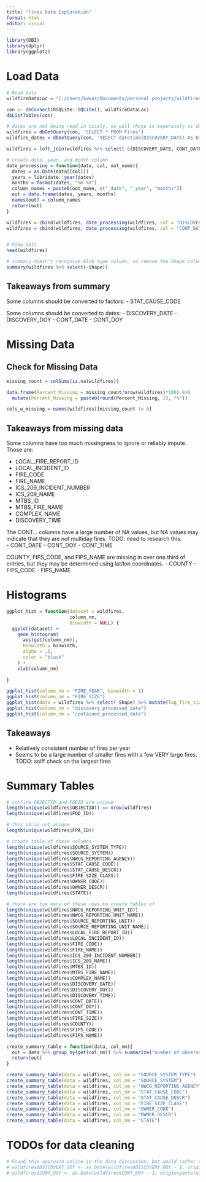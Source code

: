 ```yaml
---
title: "Fires Data Exploration"
format: html
editor: visual
---
```


```r
library(DBI)
library(dplyr)
library(ggplot2)
```

# Load Data

```r
# Read data
wildfireDataLoc = "C:/Users/kwwur/Documents/personal_projects/wildfires_project/data/FPA_FOD_20170508.sqlite"

con <- dbConnect(RSQLite::SQLite(), wildfireDataLoc)
dbListTables(con)

# dates are not being read in nicely, so pull those in seperately as datetime
wildfires = dbGetQuery(con, 'SELECT * FROM Fires')
wildfire_dates = dbGetQuery(con, 'SELECT datetime(DISCOVERY_DATE) AS DISCOVERY_DATE, datetime(CONT_DATE) AS CONT_DATE, OBJECTID FROM FIRES')

wildfires = left_join(wildfires %>% select(-c(DISCOVERY_DATE, CONT_DATE)), wildfire_dates, by = "OBJECTID")

# create date, year, and month column
date_processing = function(data, col, out_name){
  dates = as.Date(data[[col]])
  years = lubridate::year(dates)
  months = format(dates, "%m-%Y")
  column_names = paste0(out_name, c("_date", "_year", "months"))
  out = data.frame(dates, years, months)
  names(out) = column_names
  return(out)
}

wildfires = cbind(wildfires, date_processing(wildfires, col = "DISCOVERY_DATE", "discovery_processed"))
wildfires = cbind(wildfires, date_processing(wildfires, col = "CONT_DATE", "contained_processed"))


# View data
head(wildfires)

# summary doesn't recognize blob type column, so remove the Shape column
summary(wildfires %>% select(-Shape))
```

## Takeaways from summary

Some columns should be converted to factors:
- STAT_CAUSE_CODE

Some columns should be converted to dates:
- DISCOVERY_DATE
- DISCOVERY_DOY
- CONT_DATE
- CONT_DOY


# Missing Data

## Check for Missing Data

```r
missing_count = colSums(is.na(wildfires))

data.frame(Percent_Missing = missing_count/nrow(wildfires)*100) %>%
  mutate(Percent_Missing = paste0(round(Percent_Missing, 2), "%"))

cols_w_missing = names(wildfires)[missing_count != 0]
```

## Takeaways from missing data

Some columns have too much missingness to ignore or reliably impute. Those are:

- LOCAL_FIRE_REPORT_ID
- LOCAL_INCIDENT_ID
- FIRE_CODE
- FIRE_NAME
- ICS_209_INCIDENT_NUMBER
- ICS_209_NAME
- MTBS_ID
- MTBS_FIRE_NAME
- COMPLEX_NAME
- DISCOVERY_TIME

The CONT... columns have a large number of NA values, but NA values may indicate that they are not multiday fires. TODO: need to research this.  
- CONT_DATE
- CONT_DOY
- CONT_TIME

COUNTY, FIPS_CODE, and FIPS_NAME are missing in over one third of entries, but they may be determined using lat/lon coordinates. 
- COUNTY
- FIPS_CODE
- FIPS_NAME

# Histograms

```r

ggplot_hist = function(dataset = wildfires,
                       column_nm,
                       binwidth = NULL) {
  ggplot(dataset) +
    geom_histogram(
      aes(get(column_nm)),
      binwidth = binwidth,
      alpha = .5,
      color = "black"
    ) + 
    xlab(column_nm)
  
}

ggplot_hist(column_nm = "FIRE_YEAR", binwidth = 1)
ggplot_hist(column_nm = "FIRE_SIZE")
ggplot_hist(data = wildfires %>% select(-Shape) %>% mutate(log_fire_size = log(FIRE_SIZE)), column_nm = "log_fire_size")
ggplot_hist(column_nm = "discovery_processed_date")
ggplot_hist(column_nm = "contained_processed_date")

```
## Takeaways

- Relatively consistent number of fires per year
- Seems to be a large number of smaller fires with a few VERY large fires. TODO: sniff check on the largest fires 


# Summary Tables

```r
# confirm OBJECTID and FODID are unique
length(unique(wildfires$OBJECTID)) == nrow(wildfires)
length(unique(wildfires$FOD_ID))

# this id is not unique
length(unique(wildfires$FPA_ID))

# create table of these columns
length(unique(wildfires$SOURCE_SYSTEM_TYPE))
length(unique(wildfires$SOURCE_SYSTEM))
length(unique(wildfires$NWCG_REPORTING_AGENCY))
length(unique(wildfires$STAT_CAUSE_CODE))
length(unique(wildfires$STAT_CAUSE_DESCR))
length(unique(wildfires$FIRE_SIZE_CLASS))
length(unique(wildfires$OWNER_CODE))
length(unique(wildfires$OWNER_DESCR))
length(unique(wildfires$STATE))

# there are too many of these rows to create tables of
length(unique(wildfires$NWCG_REPORTING_UNIT_ID))
length(unique(wildfires$NWCG_REPORTING_UNIT_NAME))
length(unique(wildfires$SOURCE_REPORTING_UNIT))
length(unique(wildfires$SOURCE_REPORTING_UNIT_NAME))
length(unique(wildfires$LOCAL_FIRE_REPORT_ID))
length(unique(wildfires$LOCAL_INCIDENT_ID))
length(unique(wildfires$FIRE_CODE))
length(unique(wildfires$FIRE_NAME))
length(unique(wildfires$ICS_209_INCIDENT_NUMBER))
length(unique(wildfires$ICS_209_NAME))
length(unique(wildfires$MTBS_ID))
length(unique(wildfires$MTBS_FIRE_NAME))
length(unique(wildfires$COMPLEX_NAME))
length(unique(wildfires$DISCOVERY_DATE))
length(unique(wildfires$DISCOVERY_DOY))
length(unique(wildfires$DISCOVERY_TIME))
length(unique(wildfires$CONT_DATE))
length(unique(wildfires$CONT_DOY))
length(unique(wildfires$CONT_TIME))
length(unique(wildfires$FIRE_SIZE))
length(unique(wildfires$COUNTY))
length(unique(wildfires$FIPS_CODE))
length(unique(wildfires$FIPS_NAME))
```
```r
create_summary_table = function(data, col_nm){
  out = data %>% group_by(get(col_nm)) %>% summarize("number of observations" = n())
  return(out)
}

create_summary_table(data = wildfires, col_nm = "SOURCE_SYSTEM_TYPE")
create_summary_table(data = wildfires, col_nm = "SOURCE_SYSTEM")
create_summary_table(data = wildfires, col_nm = "NWCG_REPORTING_AGENCY")
create_summary_table(data = wildfires, col_nm = "STAT_CAUSE_CODE")
create_summary_table(data = wildfires, col_nm = "STAT_CAUSE_DESCR")
create_summary_table(data = wildfires, col_nm = "FIRE_SIZE_CLASS")
create_summary_table(data = wildfires, col_nm = "OWNER_CODE")
create_summary_table(data = wildfires, col_nm = "OWNER_DESCR")
create_summary_table(data = wildfires, col_nm = "STATE")
```

# TODOs for data cleaning

```r
# Found this approach online in the data discussion, but would rather consider pulling these columns from SQL differently. This may cause problems in the (likely rare) occasions when the containment date is in the next year after the discovery date
# wildfires$DISCOVERY_DOY <- as.Date(wildfires$DISCOVERY_DOY - 1, origin=paste(wildfires$FIRE_YEAR, 1, 1, sep="-"))
# wildfires$CONT_DOY <- as.Date(wildfires$CONT_DOY - 1, origin=paste(wildfires$FIRE_YEAR, 1, 1, sep="-"))
```

